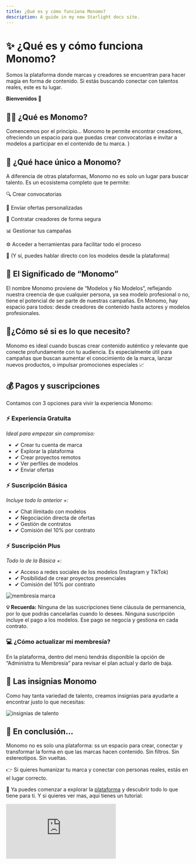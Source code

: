 ```yaml
---
title: ¿Qué es y cómo funciona Monomo?
description: A guide in my new Starlight docs site.
---
```

# ✨ ¿Qué es y cómo funciona Monomo?

Somos la plataforma donde marcas y creadores se encuentran para hacer magia en forma de contenido. Si estás buscando conectar con talentos reales, este es tu lugar.

**Bienvenidos 🤩**

## 👨‍🎨 ¿Qué es Monomo?

Comencemos por el principio… Monomo te permite encontrar creadores, ofreciendo un espacio para que puedas crear convocatorias e invitar a modelos a participar en el contenido de tu marca. }

## 💎 ¿Qué hace único a Monomo?

A diferencia de otras plataformas, Monomo no es solo un lugar para buscar talento.
Es un ecosistema completo que te permite:

🔍 Crear convocatorias

🤙 Enviar ofertas personalizadas

🤝 Contratar creadores de forma segura

📊 Gestionar tus campañas

⚙️ Acceder a herramientas para facilitar todo el proceso

📲 (Y sí, puedes hablar directo con los modelos desde la plataforma)

## 🤳 El Significado de “Monomo”

El nombre Monomo proviene de “Modelos y No Modelos”, reflejando nuestra creencia de que cualquier persona, ya sea modelo profesional o no, tiene el potencial de ser parte de nuestras campañas. En Monomo, hay espacio para todos: desde creadores de contenido hasta actores y modelos profesionales.

## 🤔¿Cómo sé si es lo que necesito?

Monomo es ideal cuando buscas crear contenido auténtico y relevante que conecte profundamente con tu audiencia. Es especialmente útil para campañas que buscan aumentar el conocimiento de la marca, lanzar nuevos productos, o impulsar promociones especiales 📈

## 💰 Pagos y suscripciones

Contamos con 3 opciones para vivir la experiencia Monomo:

<div style={{
  marginBottom: '20px',
  padding: '15px',
  border: '1px solid #ddd',
  borderRadius: '10px',
  backgroundColor: '#ffffff',
  maxWidth: '600px'
}}>
  <h3>⚡ Experiencia Gratuita</h3>
  <p><em>Ideal para empezar sin compromiso:</em></p>
  <ul>
    <li>✔ Crear tu cuenta de marca</li>
    <li>✔ Explorar la plataforma</li>
    <li>✔ Crear proyectos remotos</li>
    <li>✔ Ver perfiles de modelos</li>
    <li>✔ Enviar ofertas</li>
  </ul>
</div>

<!-- Suscripción Básica y Plus (lado a lado) -->
<div style={{
  display: 'flex',
  flexWrap: 'wrap',
  gap: '20px',
  justifyContent: 'space-between'
}}>

  <div style={{
    flex: '1 1 300px',
    padding: '15px',
    border: '1px solid #ddd',
    borderRadius: '10px',
    backgroundColor: '#f0f6ff'
  }}>
    <h3>⚡ Suscripción Básica</h3>
    <p><em>Incluye todo lo anterior +:</em></p>
    <ul>
      <li>✔ Chat ilimitado con modelos</li>
      <li>✔ Negociación directa de ofertas</li>
      <li>✔ Gestión de contratos</li>
      <li>✔ Comisión del 10% por contrato</li>
    </ul>
  </div>

  <div style={{
    flex: '1 1 300px',
    padding: '15px',
    border: '1px solid #ddd',
    borderRadius: '10px',
    backgroundColor: '#fff3f9'
  }}>
    <h3>⚡ Suscripción Plus</h3>
    <p><em>Todo lo de la Básica +:</em></p>
    <ul>
      <li>✔ Acceso a redes sociales de los modelos (Instagram y TikTok)</li>
      <li>✔ Posibilidad de crear proyectos presenciales</li>
      <li>✔ Comisión del 10% por contrato</li>
    </ul>
  </div>

</div>

![membresia marca](/images/membresia-marca.png)

**💡 Recuerda:**  Ninguna de las suscripciones tiene cláusula de permanencia, por lo que podrás cancelarlas cuando lo desees.
Ninguna suscripción incluye el pago a los modelos. Ese pago se negocia y gestiona en cada contrato.

### 💻 ¿Cómo actualizar mi membresía?

En la plataforma, dentro del menú tendrás disponible la opción de “Administra tu Membresía” para revisar el plan actual y darlo de baja. 

## 🏅 Las insignias Monomo

Como hay tanta variedad de talento, creamos insignias para ayudarte a encontrar justo lo que necesitas:

![insignias de talento](/images/insginias-talento.png)

## 🎯 En conclusión…

Monomo no es solo una plataforma: ss un espacio para crear, conectar y transformar la forma en que las marcas hacen contenido. Sin filtros. Sin estereotipos. Sin vueltas.

👉 Si quieres humanizar tu marca y conectar con personas reales, estás en el lugar correcto.

🎥 Ya puedes comenzar a explorar la [plataforma](https://app.monomo.com.co/) y descubrir todo lo que tiene para ti. Y si quieres ver mas, aquí tienes un tutorial:

<div
  style={{
    position: 'relative',
    paddingBottom: '50%',
    height: 0,
    maxWidth: '560px',
    margin: '24px auto',
  }}
>
  <iframe
    src="https://www.youtube.com/embed/MaHkyn8daVk"
    frameBorder="0"
    allow="accelerometer; autoplay; clipboard-write; encrypted-media; gyroscope; picture-in-picture"
    allowFullScreen
    style={{
      position: 'absolute',
      top: 0,
      left: 0,
      width: '100%',
      height: '100%',
      borderRadius: '12px',
    }}
  />
</div>

**¡Gracias por ser parte de nuestra comunidad! 💜**

